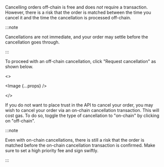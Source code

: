 

Cancelling orders off-chain is free and does *not* require a transaction. However, there is a risk that the order is matched between the time you cancel it and the time the cancellation is processed off-chain.

:::note

Cancellations are not immediate, and your order may settle before the cancellation goes through.

:::

To proceed with an off-chain cancellation, click "Request cancellation" as shown below.

<>
    <p><Image {...props} /></p>
</>

If you do not want to place trust in the API to cancel your order, you may wish to cancel your order via an on-chain cancellation transaction. 
This will cost gas.
To do so, toggle the type of cancellation to "on-chain" by clicking on "off-chain".

:::note

Even with on-chain cancellations, there is still a risk that the order is matched before the on-chain cancellation transaction is confirmed.
Make sure to set a high priority fee and sign swiftly.

:::
